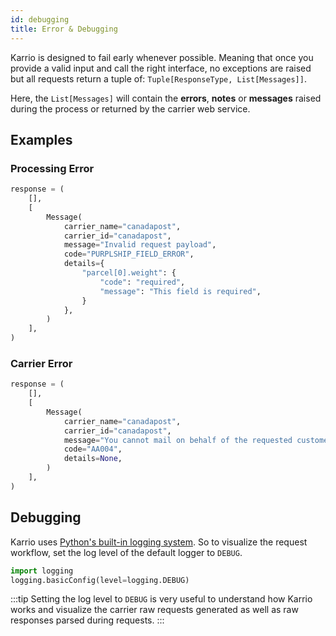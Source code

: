 ```yaml
---
id: debugging
title: Error & Debugging
---
```



Karrio is designed to fail early whenever possible. Meaning that once you provide a valid input and
call the right interface, no exceptions are raised but all requests return a tuple of: `Tuple[ResponseType, List[Messages]]`.

Here, the `List[Messages]` will contain the **errors**, **notes** or **messages** raised during the process or returned
by the carrier web service.

## Examples

### Processing Error

```python
response = (
    [],
    [
        Message(
            carrier_name="canadapost",
            carrier_id="canadapost",
            message="Invalid request payload",
            code="PURPLSHIP_FIELD_ERROR",
            details={
                "parcel[0].weight": {
                    "code": "required",
                    "message": "This field is required",
                }
            },
        )
    ],
)
```

### Carrier Error

```python
response = (
    [],
    [
        Message(
            carrier_name="canadapost",
            carrier_id="canadapost",
            message="You cannot mail on behalf of the requested customer.",
            code="AA004",
            details=None,
        )
    ],
)
```

## Debugging

Karrio uses [Python's built-in logging system](https://docs.python.org/3.8/howto/logging.html). So to visualize the
request workflow, set the log level of the default logger to `DEBUG`.

```python
import logging
logging.basicConfig(level=logging.DEBUG)
```

:::tip
  Setting the log level to `DEBUG` is very useful to understand how Karrio works and visualize
  the carrier raw requests generated as well as raw responses parsed during requests.
:::
